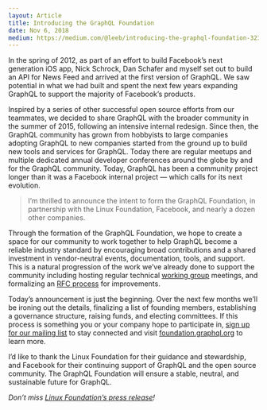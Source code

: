 ```yaml
---
layout: Article
title: Introducing the GraphQL Foundation
date: Nov 6, 2018
medium: https://medium.com/@leeb/introducing-the-graphql-foundation-3235d8186d6d
---
```


In the spring of 2012, as part of an effort to build Facebook’s next generation iOS app, Nick Schrock, Dan Schafer and myself set out to build an API for News Feed and arrived at the first version of GraphQL. We saw potential in what we had built and spent the next few years expanding GraphQL to support the majority of Facebook’s products.

Inspired by a series of other successful open source efforts from our teammates, we decided to share GraphQL with the broader community in the summer of 2015, following an intensive internal redesign. Since then, the GraphQL community has grown from hobbyists to large companies adopting GraphQL to new companies started from the ground up to build new tools and services for GraphQL. Today there are regular meetups and multiple dedicated annual developer conferences around the globe by and for the GraphQL community. Today, GraphQL has been a community project longer than it was a Facebook internal project — which calls for its next evolution.

> I’m thrilled to announce the intent to form the GraphQL Foundation, in partnership with the Linux Foundation, Facebook, and nearly a dozen other companies.

Through the formation of the GraphQL Foundation, we hope to create a space for our community to work together to help GraphQL become a reliable industry standard by encouraging broad contributions and a shared investment in vendor-neutral events, documentation, tools, and support. This is a natural progression of the work we’ve already done to support the community including hosting regular technical [working group](https://github.com/graphql/graphql-wg) meetings, and formalizing an [RFC process](https://github.com/facebook/graphql/blob/master/CONTRIBUTING.md) for improvements.

Today’s announcement is just the beginning. Over the next few months we’ll be ironing out the details, finalizing a list of founding members, establishing a governance structure, raising funds, and electing committees. If this process is something you or your company hope to participate in, [sign up for our mailing list](https://groups.google.com/a/linuxfoundation.org/forum/#!forum/graphql-formation) to stay connected and visit [foundation.graphql.org](https://foundation.graphql.org/) to learn more.

I’d like to thank the Linux Foundation for their guidance and stewardship, and Facebook for their continuing support of GraphQL and the open source community. The GraphQL Foundation will ensure a stable, neutral, and sustainable future for GraphQL.

*Don’t miss [Linux Foundation’s press release](https://www.linuxfoundation.org/press-release/2018/11/intent_to_form_graphql/)!*
